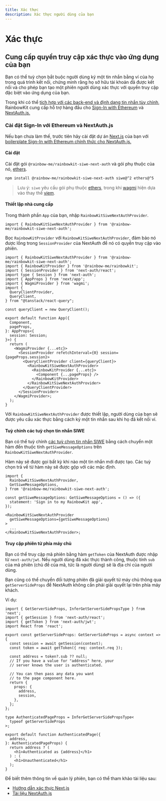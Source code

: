 ```yaml
---
title: Xác thực
description: Xác thực người dùng của bạn
---
```


# Xác thực

## Cung cấp quyền truy cập xác thực vào ứng dụng của bạn

Bạn có thể tuỳ chọn bắt buộc người dùng ký một tin nhắn bằng ví của họ trong quá trình kết nối, chứng minh rằng họ sở hữu tài khoản đã được kết nối và cho phép bạn tạo một phiên người dùng xác thực với quyền truy cập đặc biệt vào ứng dụng của bạn.

Trong khi có thể [tích hợp với các back-end và định dạng tin nhắn tùy chỉnh,](/docs/custom-authentication) RainbowKit cung cấp hỗ trợ hàng đầu cho [Sign-In with Ethereum](https://login.xyz) và [NextAuth.js.](https://next-auth.js.org)

### Cài đặt Sign-In với Ethereum và NextAuth.js

Nếu bạn chưa làm thế, trước tiên hãy cài đặt dự án [Next.js](https://nextjs.org) của bạn với [boilerplate Sign-In with Ethereum chính thức cho NextAuth.js.](https://docs.login.xyz/integrations/nextauth.js)

#### Cài đặt

Cài đặt gói `@rainbow-me/rainbowkit-siwe-next-auth` và gói phụ thuộc của nó, [ethers](https://docs.ethers.org/v5/).

```bash
npm install @rainbow-me/rainbowkit-siwe-next-auth siwe@^2 ethers@^5
```

> Lưu ý: `siwe` yêu cầu gói phụ thuộc [ethers](https://docs.ethers.org/v5/), trong khi [wagmi](https://wagmi.sh/) hiện dựa vào thay thế [viem](https://viem.sh).

#### Thiết lập nhà cung cấp

Trong thành phần `App` của bạn, nhập `RainbowKitSiweNextAuthProvider`.

```tsx
import { RainbowKitSiweNextAuthProvider } from '@rainbow-me/rainbowkit-siwe-next-auth';
```

Bọc `RainbowKitProvider` với `RainbowKitSiweNextAuthProvider`, đảm bảo nó được lồng trong `SessionProvider` của NextAuth để nó có quyền truy cập vào phiên.

```tsx
import { RainbowKitSiweNextAuthProvider } from '@rainbow-me/rainbowkit-siwe-next-auth';
import { RainbowKitProvider } from '@rainbow-me/rainbowkit';
import { SessionProvider } from 'next-auth/react';
import type { Session } from 'next-auth';
import { AppProps } from 'next/app';
import { WagmiProvider } from 'wagmi';
import {
  QueryClientProvider,
  QueryClient,
} from "@tanstack/react-query";

const queryClient = new QueryClient();

export default function App({
  Component,
  pageProps,
}: AppProps<{
  session: Session;
}>) {
  return (
    <WagmiProvider {...etc}>
      <SessionProvider refetchInterval={0} session={pageProps.session}>
        <QueryClientProvider client={queryClient}>
          <RainbowKitSiweNextAuthProvider>
            <RainbowKitProvider {...etc}>
              <Component {...pageProps} />
            </RainbowKitProvider>
          </RainbowKitSiweNextAuthProvider>
        </QueryClientProvider>
      </SessionProvider>
    </WagmiProvider>;
  );
}
```

Với `RainbowKitSiweNextAuthProvider` được thiết lập, người dùng của bạn sẽ được yêu cầu xác thực bằng cách ký một tin nhắn sau khi họ đã kết nối ví.

#### Tuỳ chỉnh các tuỳ chọn tin nhắn SIWE

Bạn có thể tuỳ chỉnh [các tuỳ chọn tin nhắn SIWE](https://github.com/spruceid/siwe/blob/v1.1.6/packages/siwe/lib/client.ts#L29) bằng cách chuyển một hàm đến thuộc tính `getSiweMessageOptions` trên `RainbowKitSiweNextAuthProvider`.

Hàm này sẽ được gọi bất kỳ khi nào một tin nhắn mới được tạo. Các tuỳ chọn trả về từ hàm này sẽ được gộp với các mặc định.

```tsx
import {
  RainbowKitSiweNextAuthProvider,
  GetSiweMessageOptions,
} from '@rainbow-me/rainbowkit-siwe-next-auth';

const getSiweMessageOptions: GetSiweMessageOptions = () => ({
  statement: 'Sign in to my RainbowKit app',
});

<RainbowKitSiweNextAuthProvider
  getSiweMessageOptions={getSiweMessageOptions}
>
  ...
</RainbowKitSiweNextAuthProvider>;
```

#### Truy cập phiên từ phía máy chủ

Bạn có thể truy cập mã phiên bằng hàm `getToken` của NextAuth được nhập từ `next-auth/jwt`. Nếu người dùng đã xác thực thành công, thuộc tính `sub` của mã phiên (chủ đề của mã, tức là người dùng) sẽ là địa chỉ của người dùng.

Bạn cũng có thể chuyển đối tượng phiên đã giải quyết từ máy chủ thông qua `getServerSideProps` để NextAuth không cần phải giải quyết lại trên phía máy khách.

Ví dụ:

```tsx
import { GetServerSideProps, InferGetServerSidePropsType } from 'next';
import { getSession } from 'next-auth/react';
import { getToken } from 'next-auth/jwt';
import React from 'react';

export const getServerSideProps: GetServerSideProps = async context => {
  const session = await getSession(context);
  const token = await getToken({ req: context.req });

  const address = token?.sub ?? null;
  // If you have a value for "address" here, your
  // server knows the user is authenticated.

  // You can then pass any data you want
  // to the page component here.
  return {
    props: {
      address,
      session,
    },
  };
};

type AuthenticatedPageProps = InferGetServerSidePropsType<
  typeof getServerSideProps
>;

export default function AuthenticatedPage({
  address,
}: AuthenticatedPageProps) {
  return address ? (
    <h1>Authenticated as {address}</h1>
  ) : (
    <h1>Unauthenticated</h1>
  );
}
```

Để biết thêm thông tin về quản lý phiên, bạn có thể tham khảo tài liệu sau:

- [Hướng dẫn xác thực Next.js](https://nextjs.org/docs/authentication)
- [Tài liệu NextAuth.js](https://next-auth.js.org)
